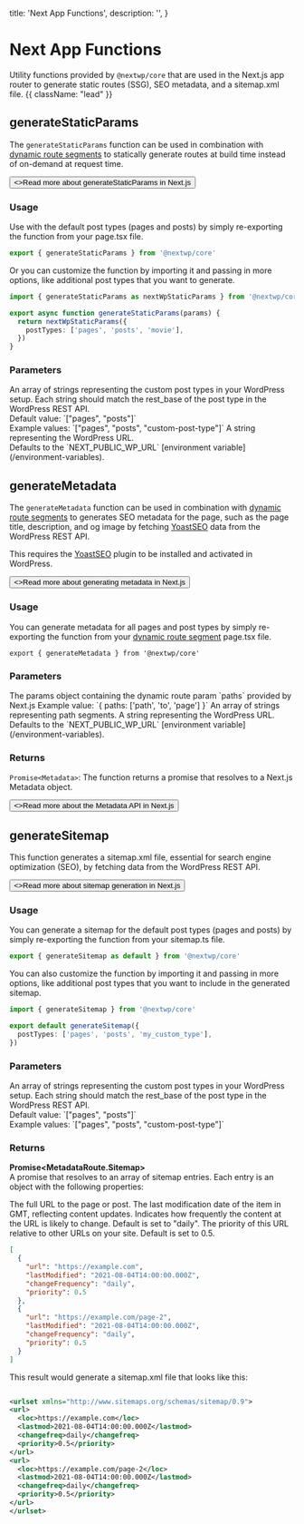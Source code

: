   title: 'Next App Functions',
  description: '',
}

# Next App Functions

Utility functions provided by `@nextwp/core` that are used in the Next.js app router to generate static routes (SSG), SEO metadata, and a sitemap.xml file. {{ className: "lead" }}

## generateStaticParams

The `generateStaticParams` function can be used in combination with [dynamic route segments](/packages/nextwp/core/components#wordpress-template) to statically generate routes at build time instead of on-demand at request time.

<div className="not-prose">
  <Button
    href="https://nextjs.org/docs/app/api-reference/functions/generate-static-params"
    target="_blank"
    variant="text"
    arrow="right"
  >
    <>Read more about generateStaticParams in Next.js</>
  </Button>
</div>

### Usage

Use with the default post types (pages and posts) by simply re-exporting the function from your page.tsx file.

```typescript {{ title: 'src/app/[[...paths]]/page.tsx' }}
export { generateStaticParams } from '@nextwp/core'
```

Or you can customize the function by importing it and passing in more options, like additional post types that you want to generate.

```typescript {{ title: 'src/app/[[...paths]]/page.tsx' }}
import { generateStaticParams as nextWpStaticParams } from '@nextwp/core'

export async function generateStaticParams(params) {
  return nextWpStaticParams({
    postTypes: ['pages', 'posts', 'movie'],
  })
}
```

### Parameters

<Properties>
  <Property name="postTypes" type="string[] (optional)">
    An array of strings representing the custom post types in your WordPress
    setup. Each string should match the rest_base of the post type in the
    WordPress REST API. <br />
    Default value: `["pages", "posts"]` <br />
    Example values: `["pages", "posts", "custom-post-type"]`
  </Property>
  <Property name="wpUrl" type="string (optional)">
    A string representing the WordPress URL. <br />
    Defaults to the `NEXT_PUBLIC_WP_URL` [environment variable](/environment-variables).
  </Property>
</Properties>

## generateMetadata

The `generateMetadata` function can be used in combination with [dynamic route segments](/packages/nextwp/core/components#wordpress-template) to generates SEO metadata for the page, such as the page title, description, and og image by fetching [YoastSEO](https://en-ca.wordpress.org/plugins/wordpress-seo/) data from the WordPress REST API.

This requires the [YoastSEO](https://en-ca.wordpress.org/plugins/wordpress-seo/) plugin to be installed and activated in WordPress.

<div className="not-prose">
  <Button
    href="https://nextjs.org/docs/app/api-reference/functions/generate-metadata#generatemetadata-function"
    target="_blank"
    variant="text"
    arrow="right"
  >
    <>Read more about generating metadata in Next.js</>
  </Button>
</div>

### Usage

You can generate metadata for all pages and post types by simply re-exporting the function from your [dynamic route segment](/packages/nextwp/core/components#wordpress-template) page.tsx file.

```tsx {{title: 'src/app/[[...paths]]/page.tsx'}}
export { generateMetadata } from '@nextwp/core'
```

### Parameters

<Properties>
  <Property name="params" type="object">
    The params object containing the dynamic route param `paths` provided by Next.js
    Example value: `{ paths: ['path', 'to', 'page'] }`
  </Property>

<Property name="params.paths" type="string[]">
  An array of strings representing path segments.
</Property>

<Property name="wpUrl" type="string (optional)">
  A string representing the WordPress URL. <br />
  Defaults to the `NEXT_PUBLIC_WP_URL` [environment variable](/environment-variables).
</Property>

</Properties>

### Returns

`Promise<Metadata>`: The function returns a promise that resolves to a Next.js Metadata object.

<div className="not-prose">
  <Button
    href="https://nextjs.org/docs/app/building-your-application/optimizing/metadata"
    target="_blank"
    variant="text"
    arrow="right"
  >
    <>Read more about the Metadata API in Next.js</>
  </Button>
</div>

## generateSitemap

This function generates a sitemap.xml file, essential for search engine optimization (SEO), by fetching data from the WordPress REST API.

<div className="not-prose">
  <Button
    href="https://nextjs.org/docs/app/api-reference/file-conventions/metadata/sitemap#generating-a-sitemap-using-code-js-ts"
    target="_blank"
    variant="text"
    arrow="right"
  >
    <>Read more about sitemap generation in Next.js</>
  </Button>
</div>

### Usage

You can generate a sitemap for the default post types (pages and posts) by simply re-exporting the function from your sitemap.ts file.

```ts {{title: 'src/app/sitemap.ts'}}
export { generateSitemap as default } from '@nextwp/core'
```

You can also customize the function by importing it and passing in more options, like additional post types that you want to include in the generated sitemap.

```ts {{title: 'src/app/sitemap.ts'}}
import { generateSitemap } from '@nextwp/core'

export default generateSitemap({
  postTypes: ['pages', 'posts', 'my_custom_type'],
})
```

### Parameters

<Properties>
  <Property name="postTypes" type="string[]">
    An array of strings representing the custom post types in your WordPress
    setup. Each string should match the rest_base of the post type in the
    WordPress REST API. <br />
    Default value: `["pages", "posts"]` <br />
    Example values: `["pages", "posts", "custom-post-type"]`
  </Property>
</Properties>

### Returns

**Promise&lt;MetadataRoute.Sitemap&gt;**<br/>
A promise that resolves to an array of sitemap entries. Each entry is an object with the following properties:

<Properties>
  <Property name="url" type="string">
    The full URL to the page or post.
  </Property>
  <Property name="lastModified" type="string">
    The last modification date of the item in GMT, reflecting content updates.
  </Property>
  <Property name="changeFrequency" type="string">
    Indicates how frequently the content at the URL is likely to change. Default
    is set to "daily".
  </Property>
  <Property name="priority" type="number">
    The priority of this URL relative to other URLs on your site. Default is set
    to 0.5.
  </Property>
</Properties>

```json {{ title: 'Example Result' }}
[
  {
    "url": "https://example.com",
    "lastModified": "2021-08-04T14:00:00.000Z",
    "changeFrequency": "daily",
    "priority": 0.5
  },
  {
    "url": "https://example.com/page-2",
    "lastModified": "2021-08-04T14:00:00.000Z",
    "changeFrequency": "daily",
    "priority": 0.5
  }
]
```

This result would generate a sitemap.xml file that looks like this:

```xml {{ title: 'Example Sitemap' }}

<urlset xmlns="http://www.sitemaps.org/schemas/sitemap/0.9">
<url>
  <loc>https://example.com</loc>
  <lastmod>2021-08-04T14:00:00.000Z</lastmod>
  <changefreq>daily</changefreq>
  <priority>0.5</priority>
</url>
<url>
  <loc>https://example.com/page-2</loc>
  <lastmod>2021-08-04T14:00:00.000Z</lastmod>
  <changefreq>daily</changefreq>
  <priority>0.5</priority>
</url>
</urlset>
```
